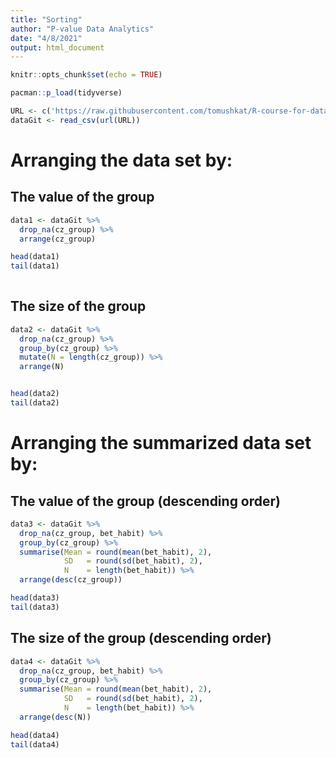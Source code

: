```yaml
---
title: "Sorting"
author: "P-value Data Analytics"
date: "4/8/2021"
output: html_document
---
```


```r
knitr::opts_chunk$set(echo = TRUE)
```

```r
pacman::p_load(tidyverse)
```

```r
URL <- c('https://raw.githubusercontent.com/tomushkat/R-course-for-data-management-022021/main/Smart%20segmentation%20values%20DATA%20240321.csv')
dataGit <- read_csv(url(URL))
```



# Arranging the data set by:

## The value of the group

```r
data1 <- dataGit %>%
  drop_na(cz_group) %>% 
  arrange(cz_group)

head(data1)
tail(data1)
  
```

## The size of the group
```r
data2 <- dataGit %>%
  drop_na(cz_group) %>% 
  group_by(cz_group) %>% 
  mutate(N = length(cz_group)) %>% 
  arrange(N)


head(data2)
tail(data2)
```

# Arranging the summarized data set by:

## The value of the group (descending order)
```r
data3 <- dataGit %>%
  drop_na(cz_group, bet_habit) %>% 
  group_by(cz_group) %>% 
  summarise(Mean = round(mean(bet_habit), 2),
            SD   = round(sd(bet_habit), 2),
            N    = length(bet_habit)) %>% 
  arrange(desc(cz_group))

head(data3)
tail(data3)
```
  
## The size of the group (descending order)  
```r
data4 <- dataGit %>%
  drop_na(cz_group, bet_habit) %>% 
  group_by(cz_group) %>% 
  summarise(Mean = round(mean(bet_habit), 2),
            SD   = round(sd(bet_habit), 2),
            N    = length(bet_habit)) %>% 
  arrange(desc(N))

head(data4)
tail(data4)
```

